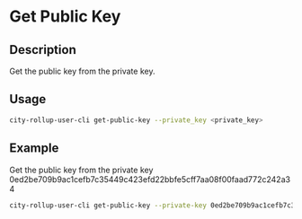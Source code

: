 # Get Public Key

## Description
Get the public key from the private key.

## Usage
```bash
city-rollup-user-cli get-public-key --private_key <private_key>
```

## Example
Get the public key from the private key 0ed2be709b9ac1cefb7c35449c423efd22bbfe5cff7aa08f00faad772c242a34

```bash
city-rollup-user-cli get-public-key --private-key 0ed2be709b9ac1cefb7c35449c423efd22bbfe5cff7aa08f00faad772c242a34
```

